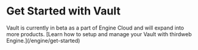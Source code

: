 
# Get Started with Vault

<Callout variant="info" title="Engine Vault">
Vault is currently in beta as a part of Engine Cloud and will expand into more products. [Learn how to setup and manage your Vault with thirdweb Engine.](/engine/get-started)

</Callout>